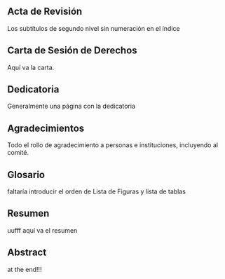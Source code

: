 ## Acta de Revisión {-}

Los subtítulos de segundo nivel sin numeración en el índice

\newpage


## Carta de Sesión de Derechos {-}

Aquí va la carta.

\newpage

## Dedicatoria {-}

Generalmente una página con la dedicatoria

\newpage

## Agradecimientos {-}

Todo el rollo de agradecimiento a personas e instituciones, incluyendo al comité.

\newpage

## Glosario {-}

faltaría introducir el orden de Lista de Figuras y lista de tablas

\newpage

## Resumen {-}

uufff aquí va el resumen

\newpage

## Abstract {-}

at the end!!!

